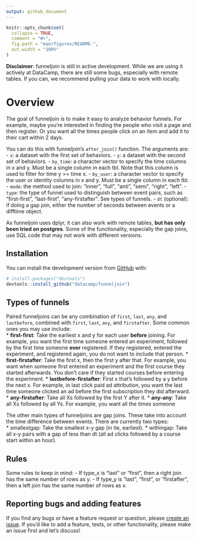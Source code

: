 ```yaml
---
output: github_document
---
```


<!-- README.md is generated from README.Rmd. Please edit that file -->

```r
knitr::opts_chunk$set(
  collapse = TRUE,
  comment = "#>",
  fig.path = "man/figures/README-",
  out.width = "100%"
)
```
**Disclaimer**: funneljoin is still in active development. While we are using it actively at DataCamp, there are still some bugs, especially with remote tables. If you can, we recommend pulling your data to work with locally. 

# Overview

The goal of funneljoin is to make it easy to analyze behavior funnels. For example, maybe you're interested in finding the people who visit a page and then register. Or you want all the times people click on an item and add it to their cart within 2 days. 

You can do this with funneljoin's `after_join()` function. The arguments are: 
- `x`: a dataset with the first set of behaviors.
- `y`: a dataset with the second set of behaviors.
- `by_time`: a character vector to specify the time columns in x and y. Must be a single column in each tbl. Note that this column is used to filter for time y >= time x.
- `by_user`: a character vector to specify the user or identity columns in x and y. Must be a single column in each tbl.
- `mode`: the method used to join: "inner", "full", "anti", "semi", "right", "left".
- `type`: the type of funnel used to distinguish between event pairs, such as "first-first", "last-first", "any-firstafter". See types of funnels.
- `dt` (optional): if doing a gap join, either the number of seconds between events or a difftime object. 

As funneljoin uses dplyr, it can also work with remote tables, **but has only been tried on postgres**. Some of the functionality, especially the gap joins, use SQL code that may not work with different versions. 

## Installation

You can install the development version from [GitHub](https://github.com/) with:

``` r
# install.packages("devtools")
devtools::install_github("datacamp/funneljoin")
```

## Types of funnels
Paired funneljoins can be any combination of `first`, `last`, `any`, and `lastbefore`, combined with `first`, `last`,  `any`, and `firstafter`. Some common ones you may use include:  
* **first-first**: Take the earliest x and y for each user **before** joining. For example, you want the first time someone entered an experiment, followed by the first time someone **ever** registered. If they registered, entered the experiment, and registered again, you do not want to include that person. 
* **first-firstafter**: Take the first x, then the first y after that. For example, you want when someone first entered an experiment and the first course they started afterwards. You don't care if they started courses before entering the experiment. 
* **lastbefore-firstafter**: First x that's followed by a y before the next x. For example, in last click paid ad attribution, you want the last time someone clicked an ad before the first subscription they did afterward. 
* **any-firstafter**: Take all Xs followed by the first Y after it.
* **any-any**: Take all Xs followed by all Ys. For example, you want all the times someone 

The other main types of funneljoins are gap joins. These take into account the time difference between events. There are currently two types:  
* smallestgap: Take the smallest x-y gap (in tie, earliest).
* withingap: Take all x-y pairs with a gap of less than dt (all ad clicks followed by a course start within an hour). 

## Rules 
Some rules to keep in mind: 
- If type_x is "last" or "first", then a right join has the same number of rows as y.
- If type_y is "last", "first", or "firstafter", then a left join has the same number of rows as x. 

## Reporting bugs and adding features

If you find any bugs or have a feature request or question, please [create an issue](https://github.com/datacamp/funneljoin/issues/new). If you'd like to add a feature, tests, or other functionality, please make an issue first and let's discuss! 
